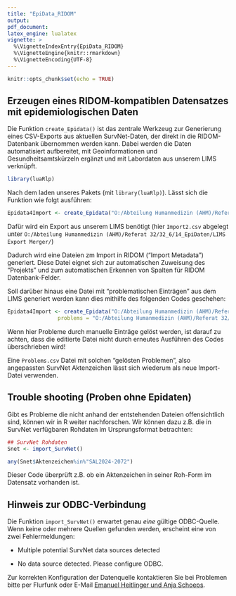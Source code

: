 ```yaml
---
title: "EpiData_RIDOM"
output:
pdf_document:   
latex_engine: lualatex
vignette: >
  %\VignetteIndexEntry{EpiData_RIDOM}
  %\VignetteEngine{knitr::rmarkdown}
  %\VignetteEncoding{UTF-8}
---
```


```r
knitr::opts_chunk$set(echo = TRUE)
```

## Erzeugen eines RIDOM-kompatiblen Datensatzes mit epidemiologischen Daten

Die Funktion `create_Epidata()` ist das zentrale Werkzeug zur Generierung eines CSV-Exports aus aktuellen SurvNet-Daten, der direkt in die RIDOM-Datenbank übernommen werden kann. Dabei werden die Daten automatisiert aufbereitet, mit Geoinformationen und Gesundheitsamtskürzeln ergänzt und mit Labordaten aus unserem LIMS verknüpft.

```r
library(luaRlp)
```

Nach dem laden unseres Pakets (mit `library(luaRlp)`). Lässt sich die Funktion wie folgt ausführen:

```r
Epidata4Import <- create_Epidata("O:/Abteilung Humanmedizin (AHM)/Referat 32/32_6/14_EpiDaten/LIMS Export Merger/Import2.csv")
```

Dafür wird ein Export aus unserem LIMS benötigt (hier `Import2.csv` abgelegt unter `O:/Abteilung Humanmedizin (AHM)/Referat 32/32_6/14_EpiDaten/LIMS Export Merger/`)

Dadurch wird eine Dateien zm Import in RIDOM ("Import Metadata") generiert. Diese Datei eignet sich zur automatischen Zuweisung des "Projekts" und zum automatischen Erkennen von Spalten für RIDOM Datenbank-Felder.

Soll darüber hinaus eine Datei mit "problematischen Einträgen" aus dem LIMS generiert werden kann dies mithilfe des folgenden Codes geschehen:

```r
Epidata4Import <- create_Epidata("O:/Abteilung Humanmedizin (AHM)/Referat 32/32_6/14_EpiDaten/LIMS Export Merger/Import2.csv", 
                problems = "O:/Abteilung Humanmedizin (AHM)/Referat 32/32_6/14_EpiDaten/LIMS Export Merger/Problems.csv")
```

Wenn hier Probleme durch manuelle Einträge gelöst werden, ist darauf zu achten, dass die editierte Datei nicht durch erneutes Ausführen des Codes überschrieben wird!

Eine `Problems.csv` Datei mit solchen "gelösten Problemen", also angepassten SurvNet Aktenzeichen lässt sich wiederum als neue Import-Datei verwenden.

## Trouble shooting (Proben ohne Epidaten)

Gibt es Probleme die nicht anhand der entstehenden Dateien offensichtlich sind, können wir in R weiter nachforschen. Wir können dazu z.B. die in SurvNet verfügbaren Rohdaten im Ursprungsformat betrachten:

```r
## SurvNet Rohdaten 
Snet <- import_SurvNet()

any(Snet$Aktenzeichen%in%"SAL2024-2072")

```

Dieser Code überprüft z.B. ob ein Aktenzeichen in seiner Roh-Form im Datensatz vorhanden ist.

## Hinweis zur ODBC-Verbindung

Die Funktion `import_SurvNet()` erwartet genau *eine* gültige ODBC-Quelle. Wenn keine oder mehrere Quellen gefunden werden, erscheint eine von zwei Fehlermeldungen:

-   Multiple potential SurvNet data sources detected

-   No data source detected. Please configure ODBC.

Zur korrekten Konfiguration der Datenquelle kontaktieren Sie bei Problemen bitte per Flurfunk oder E-Mail [Emanuel Heitlinger und Anja Schoeps](mailto:anja.schoeps@lua.rlp.de;%20emanuel.heitlinger@lua.rlp.de).
